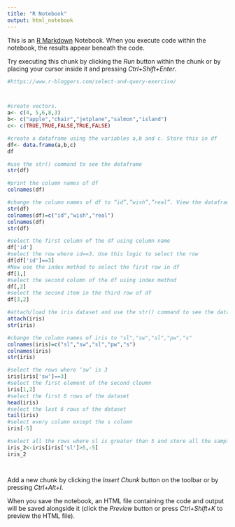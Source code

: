 ```yaml
---
title: "R Notebook"
output: html_notebook
---
```


This is an [R Markdown](http://rmarkdown.rstudio.com) Notebook. When you execute code within the notebook, the results appear beneath the code. 

Try executing this chunk by clicking the *Run* button within the chunk or by placing your cursor inside it and pressing *Ctrl+Shift+Enter*. 

```r
#https://www.r-bloggers.com/select-and-query-exercise/



#create vectors.
a<- c(4, 5,6,8,3)
b<- c("apple","chair","jetplane","salmon","island")
c<- c(TRUE,TRUE,FALSE,TRUE,FALSE)

#create a dataframe using the variables a,b and c. Store this in df
df<- data.frame(a,b,c)
df

#use the str() command to see the dataframe
str(df)

#print the column names of df
colnames(df)

#change the column names of df to “id”,”wish”,”real”. View the dataframe again using the str() command.
str(df)
colnames(df)=c("id","wish","real")
colnames(df)
str(df)

#select the first column of the df using column name
df['id']
#select the row where id==3. Use this logic to select the row
df[df['id']==3]
#Now use the index method to select the first row in df
df[1,]
#select the second column of the df using index method
df[,2]
#select the second item in the third row of df
df[3,2]

#attach/load the iris dataset and use the str() command to see the dataset
attach(iris)
str(iris)

#change the column names of iris to "sl","sw","sl","pw","s"
colnames(iris)=c("sl","sw","sl","pw","s")
colnames(iris)
str(iris)

#select the rows where ‘sw’ is 3
iris[iris['sw']==3]
#select the first element of the second cloumn
iris[1,2]
#select the first 6 rows of the dataset
head(iris)
#select the last 6 rows of the dataset
tail(iris)
#select every column except the s column
iris[-5]

#select all the rows where sl is greater than 5 and store all the sample in iris_2 making sure to exclude the s column
iris_2<-iris[iris['sl']>5,-5]
iris_2




```

Add a new chunk by clicking the *Insert Chunk* button on the toolbar or by pressing *Ctrl+Alt+I*.

When you save the notebook, an HTML file containing the code and output will be saved alongside it (click the *Preview* button or press *Ctrl+Shift+K* to preview the HTML file).
